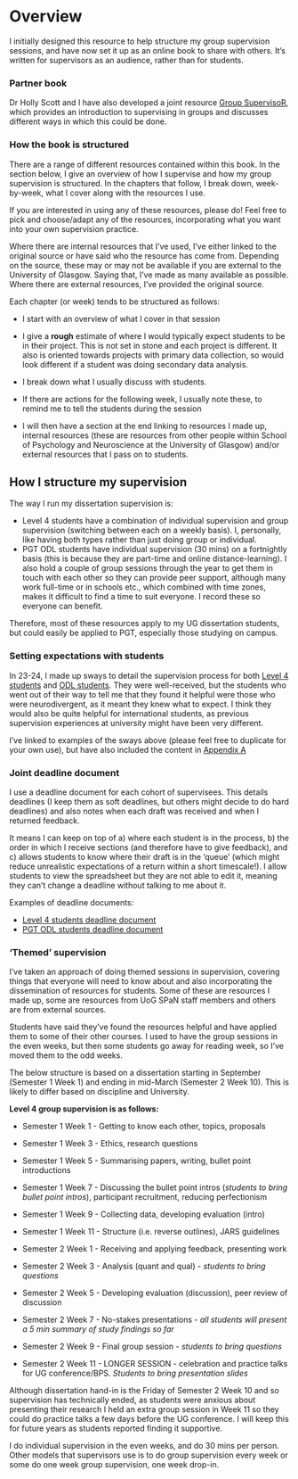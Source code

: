 # Overview {.unnumbered}  

I initially designed this resource to help structure my group supervision sessions, and have now set it up as an online book to share with others. It's written for supervisors as an audience, rather than for students. 

### Partner book

Dr Holly Scott and I have also developed a joint resource [Group SupervisoR](https://ashleyerobertson.github.io/group_supervision/), which provides an introduction to supervising in groups and discusses different ways in which this could be done. 

### How the book is structured

There are a range of different resources contained within this book. In the section below, I give an overview of how I supervise and how my group supervision is structured. In the chapters that follow, I break down, week-by-week, what I cover along with the resources I use.

If you are interested in using any of these resources, please do! Feel free to pick and choose/adapt any of the resources, incorporating what you want into your own supervision practice. 

Where there are internal resources that I've used, I've either linked to the original source or have said who the resource has come from. Depending on the source, these may or may not be available if you are external to the University of Glasgow. Saying that, I've made as many available as possible. Where there are external resources, I've provided the original source. 
 
Each chapter (or week) tends to be structured as follows: 

- I start with an overview of what I cover in that session

- I give a **rough** estimate of where I would typically expect students to be in their project. This is not set in stone and each project is different. It also is oriented towards projects with primary data collection, so would look different if a student was doing secondary data analysis. 

- I break down what I usually discuss with students. 

- If there are actions for the following week, I usually note these, to remind me to tell the students during the session

- I will then have a section at the end linking to resources I made up, internal resources (these are resources from other people within School of Psychology and Neuroscience at the University of Glasgow) and/or external resources that I pass on to students. 


## How I structure my supervision

The way I run my dissertation supervision is: 

- Level 4 students have a combination of individual supervision and group supervision (switching between each on a weekly basis). I, personally, like having both types rather than just doing group or individual. 
- PGT ODL students have individual supervision (30 mins) on a fortnightly basis (this is because they are part-time and online distance-learning). I also hold a couple of group sessions through the year to get them in touch with each other so they can provide peer support, although many work full-time or in schools etc., which combined with time zones, makes it difficult to find a time to suit everyone. I record these so everyone can benefit.  

Therefore, most of these resources apply to my UG dissertation students, but could easily be applied to PGT, especially those studying on campus.  


### Setting expectations with students

In 23-24, I made up sways to detail the supervision process for both [Level 4 students](https://sway.cloud.microsoft/QTCoK14sojeLoUd3?ref=Link) and [ODL students](https://sway.cloud.microsoft/Pb5M1b1TEdgxdquK?ref=Link). They were well-received, but the students who went out of their way to tell me that they found it helpful were those who were neurodivergent, as it meant they knew what to expect. I think they would also be quite helpful for international students, as previous supervision experiences at university might have been very different. 

I've linked to examples of the sways above (please feel free to duplicate for your own use), but have also included the content in [Appendix A](https://ashleyerobertson.github.io/group_supervision/appendix_a.html)
 
### Joint deadline document

I use a deadline document for each cohort of supervisees. This details deadlines (I keep them as soft deadlines, but others might decide to do hard deadlines) and also notes when each draft was received and when I returned feedback. 

It means I can keep on top of a) where each student is in the process, b) the order in which I receive sections (and therefore have to give feedback), and c) allows students to know where their draft is in the 'queue' (which might reduce unrealistic expectations of a return within a short timescale!). I allow students to view the spreadsheet but they are not able to edit it, meaning they can't change a deadline without talking to me about it. 

Examples of deadline documents:

- [Level 4 students deadline document](https://gla-my.sharepoint.com/:x:/g/personal/ashley_robertson_glasgow_ac_uk/EXzNumo-70BAlD-TFQMbF1oB4Mjl-yjOw359GmbMrqGuZQ?e=FLyjqy) 
- [PGT ODL students deadline document](https://gla-my.sharepoint.com/:x:/g/personal/ashley_robertson_glasgow_ac_uk/EdI6pqRBI15LqAZ29mIrUOgBWyM9pXitlcvTJ9WvmRtRlg?e=Opxgba)

### 'Themed' supervision

I've taken an approach of doing themed sessions in supervision, covering things that everyone will need to know about and also incorporating the dissemination of resources for students. Some of these are resources I made up, some are resources from UoG SPaN staff members and others are from external sources. 

Students have said they've found the resources helpful and have applied them to some of their other courses. I used to have the group sessions in the even weeks, but then some students go away for reading week, so I've moved them to the odd weeks.

The below structure is based on a dissertation starting in September (Semester 1 Week 1) and ending in mid-March (Semester 2 Week 10). This is likely to differ based on discipline and University.

**Level 4 group supervision is as follows:** 

- Semester 1 Week 1 - Getting to know each other, topics, proposals  
- Semester 1 Week 3 - Ethics, research questions  
- Semester 1 Week 5 - Summarising papers, writing, bullet point introductions  
- Semester 1 Week 7 - Discussing the bullet point intros (*students to bring bullet point intros*), participant recruitment, reducing perfectionism  
- Semester 1 Week 9 - Collecting data, developing evaluation (intro)  
- Semester 1 Week 11 - Structure (i.e. reverse outlines), JARS guidelines  

- Semester 2 Week 1 - Receiving and applying feedback, presenting work 
- Semester 2 Week 3 - Analysis (quant and qual) - *students to bring questions* 
- Semester 2 Week 5 - Developing evaluation (discussion), peer review of discussion
- Semester 2 Week 7 - No-stakes presentations - *all students will present a 5 min summary of study findings so far* 
- Semester 2 Week 9 - Final group session - *students to bring questions* 
- Semester 2 Week 11 - LONGER SESSION - celebration and practice talks for UG conference/BPS. *Students to bring presentation slides* 

Although dissertation hand-in is the Friday of Semester 2 Week 10 and so supervision has technically ended, as students were anxious about presenting their research I held an extra group session in Week 11 so they could do practice talks a few days before the UG conference. I will keep this for future years as students reported finding it supportive. 

I do individual supervision in the even weeks, and do 30 mins per person. Other models that supervisors use is to do group supervision every week or some do one week group supervision, one week drop-in. 
